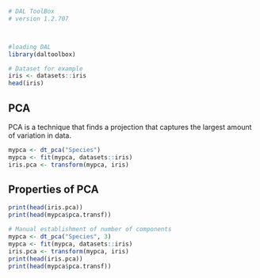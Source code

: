 ```r
# DAL ToolBox
# version 1.2.707



#loading DAL
library(daltoolbox) 
```

```r
# Dataset for example
iris <- datasets::iris
head(iris)
```

## PCA
PCA is a technique that finds a projection that captures the largest amount of variation in data.

```r
mypca <- dt_pca("Species")
mypca <- fit(mypca, datasets::iris)
iris.pca <- transform(mypca, iris)
```

## Properties of PCA

```r
print(head(iris.pca))
print(head(mypca$pca.transf))
```

```r
# Manual establishment of number of components
mypca <- dt_pca("Species", 3)
mypca <- fit(mypca, datasets::iris)
iris.pca <- transform(mypca, iris)
print(head(iris.pca))
print(head(mypca$pca.transf))
```

